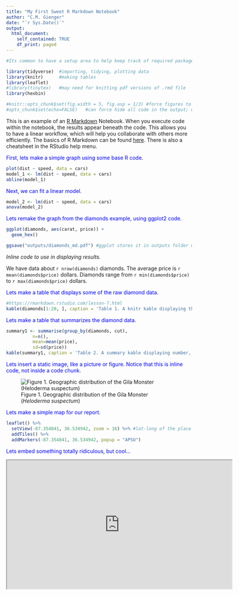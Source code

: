 ```yaml
---
title: "My First Sweet R Markdown Notebook"
author: "C.M. Gienger"
date: "`r Sys.Date()`"
output:
  html_document:
    self_contained: TRUE
    df_print: paged
---
```


```r
#Its common to have a setup area to help keep track of required packages and formatting options

library(tidyverse)  #importing, tidying, plotting data
library(knitr)      #making tables
library(leaflet)
#library(tinytex)   #may need for knitting pdf versions of .rmd file
library(hexbin)

#knitr::opts_chunk$set(fig.width = 5, fig.asp = 1/3) #force figures to be a certain size and aspect ratio
#opts_chunk$set(echo=FALSE)   #can force hide all code in the output; disables 'code folding'
```

This is an example of an [R Markdown](http://rmarkdown.rstudio.com) Notebook.
When you execute code within the notebook, the results appear beneath the code.
This allows you to have a linear workflow, which will help you collaborate with others more efficiently.
The basics of R Markdown can be found [here](https://r4ds.had.co.nz/r-markdown.html).
There is also a cheatsheet in the RStudio help menu.

[First, lets make a simple graph using some base R code.]{style="color:blue"}

```r
plot(dist ~ speed, data = cars)
model_1 <- lm(dist ~ speed, data = cars)
abline(model_1)

```

[Next, we can fit a linear model.]{style="color:blue"}

```r
model_2 <- lm(dist ~ speed, data = cars)
anova(model_2)
```

[Lets remake the graph from the diamonds example, using ggplot2 code.]{style="color:blue"}

```r
ggplot(diamonds, aes(carat, price)) +
  geom_hex()

ggsave("outputs/diamonds_md.pdf") #ggplot stores it in outputs folder we created previously
```

*Inline code to use in displaying results.*

We have data about `r nrow(diamonds)` diamonds.
The average price is `r mean(diamonds$price)` dollars.
Diamonds range from `r min(diamonds$price)` to `r max(diamonds$price)` dollars.

[Lets make a table that displays some of the raw diamond data.]{style="color:blue"}

```r
#https://rmarkdown.rstudio.com/lesson-7.html
kable(diamonds[1:20, ], caption = 'Table 1. A knitr kable displaying the first 20 diamonds in the data set.')
```

[Lets make a table that summarizes the diamond data.]{style="color:blue"}

```r
summary1 <- summarise(group_by(diamonds, cut),
          n=n(), 
          mean=mean(price),
          sd=sd(price))  
kable(summary1, caption = 'Table 2. A summary kable displaying number, mean, and standard deviation for each of five cuts of diamond.', digits = c(0, 0, 1, 1))
```

[Lets insert a static image, like a picture or figure. Notice that this is inline code, not inside a code chunk.]{style="color:blue"}

![Figure 1. Geographic distribution of the Gila Monster (*Heloderma suspectum*)](images/gila_range_map.jpg)

[Lets make a simple map for our report.]{style="color:blue"}

```r
leaflet() %>%
  setView(-87.354841, 36.534942, zoom = 16) %>% #lat-long of the place of interest
  addTiles() %>%
  addMarkers(-87.354841, 36.534942, popup = "APSU")
```

[Lets embed something totally ridiculous, but cool...]{style="color:blue"}

<iframe width="610" height="348" src="https://www.youtube.com/embed/8RXYN0DnYeU" data-external="1">

</iframe>
